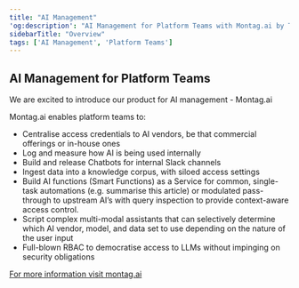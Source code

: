 ```yaml
---
title: "AI Management"
'og:description': "AI Management for Platform Teams with Montag.ai by Tyk"
sidebarTitle: "Overview"
tags: ['AI Management', 'Platform Teams']
---
```


## AI Management for Platform Teams

We are excited to introduce our product for AI management - Montag.ai

Montag.ai enables platform teams to:
- Centralise access credentials to AI vendors, be that commercial offerings or in-house ones
- Log and measure how AI is being used internally
- Build and release Chatbots for internal Slack channels
- Ingest data into a knowledge corpus, with siloed access settings
- Build AI functions (Smart Functions) as a Service for common, single-task automations (e.g. summarise this article) or modulated pass-through to upstream AI’s with query inspection to provide context-aware access control.
- Script complex multi-modal assistants that can selectively determine which AI vendor, model, and data set to use depending on the nature of the user input
- Full-blown RBAC to democratise access to LLMs without impinging on security obligations

[For more information visit montag.ai](https://montag.ai/)
